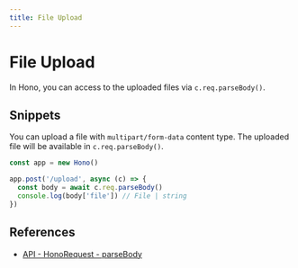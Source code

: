 ```yaml
---
title: File Upload
---
```


# File Upload

In Hono, you can access to the uploaded files via `c.req.parseBody()`.

## Snippets

You can upload a file with `multipart/form-data` content type. The uploaded file will be available in `c.req.parseBody()`.

```ts
const app = new Hono()

app.post('/upload', async (c) => {
  const body = await c.req.parseBody()
  console.log(body['file']) // File | string
})
```

## References

- [API - HonoRequest - parseBody](/api/request#parsebody)
